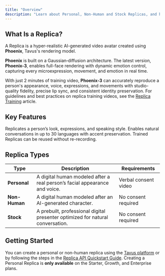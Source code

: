 ```yaml
---
title: "Overview"
description: "Learn about Personal, Non-Human and Stock Replicas, and how to create your own."
---
```


## What Is a Replica?

A Replica is a hyper-realistic AI-generated video avatar created using **Phoenix**, Tavus's rendering model.

**Phoenix** is built on a Gaussian‑diffusion architecture. The latest version, **Phoenix-3**, enables full-face rendering with dynamic emotion control, capturing every microexpression, movement, and emotion in real time.

With just 2 minutes of training video, **Phoenix-3** can accurately reproduce a person's appearance, voice, expressions, and movements with studio-quality fidelity, precise lip sync, and consistent identity preservation.
<Tip>
 For guidelines and best practices on replica training videos, see the <a href="/sections/replica/replica-training" target="_blank" rel="noopener noreferrer">Replica Training</a> article.
</Tip>

## Key Features

<CardGroup cols={3}>
  <Card title="Realistic Face Cloning" icon="face-smile">
    Replicates a person’s look, expressions, and speaking style.
  </Card>
  <Card title="Multilingual Support" icon="globe">
    Enables natural conversations in up to 30 languages with accent preservation.
  </Card>
  <Card title="Reusable" icon="repeat">
    Trained Replicas can be reused without re-recording.
  </Card>
</CardGroup>

## Replica Types

| Type          | Description                                                                    | Requirements         |
| ------------- | ------------------------------------------------------------------------------ | -------------------- |
| **Personal**  | A digital human modeled after a real person’s facial appearance and voice.     | Verbal consent video |
| **Non-Human** | A digital human modeled after an AI-generated character.                       | No consent required  |
| **Stock**     | A prebuilt, professional digital presenter optimized for natural conversation. | No consent required  |

## Getting Started
You can create a personal or non-human replica using the <a href="https://platform.tavus.io/" target="_blank">Tavus platform</a> or by following the steps in the <a href="/sections/replica/quickstart" target="_blank" rel="noopener noreferrer">Replica API Quickstart Guide</a>.
<Note>
Creating a Personal Replica is **only available** on the Starter, Growth, and Enterprise plans.
</Note>